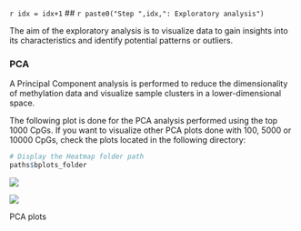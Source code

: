 <!-- # Increment the index -->
`r idx = idx+1` 
<!-- # Generate a dynamic step title -->
## `r paste0("Step ",idx,": Exploratory analysis")`

The aim of the exploratory analysis is to visualize data to gain insights into its characteristics and identify potential patterns or outliers. 

### PCA

A Principal Component analysis is performed to reduce the dimensionality of methylation data and visualize sample clusters in a lower-dimensional space. 

The following plot is done for the PCA analysis performed using the top 1000 CpGs. If you want to visualize other PCA plots done with 100, 5000 or 10000 CpGs, check the plots located in the following directory: 

```r
# Display the Heatmap folder path
paths$bplots_folder
```


::: {#fig-pca layout="[50,50]"}

![](`r file.path(paths$bplots_folder, paste0(values_row$data_names,"_pc_plot1000PC1PC2.png"))`)

![](`r file.path(paths$bplots_folder, paste0(values_row$data_names,"_pc_plot1000PC3PC4.png"))`)

PCA plots
:::
